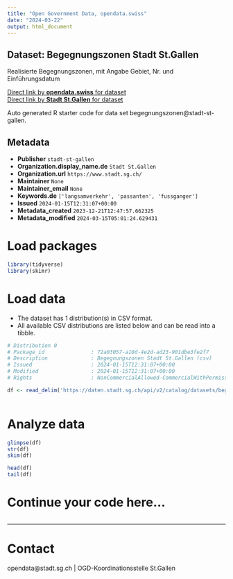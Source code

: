 ```yaml
---
title: "Open Government Data, opendata.swiss"
date: "2024-03-22"
output: html_document
---
```


## Dataset: Begegnungszonen Stadt St.Gallen

Realisierte Begegnungszonen, mit Angabe Gebiet, Nr. und Einführungsdatum

[Direct link by **opendata.swiss** for dataset](https://opendata.swiss/de/dataset/begegnungszonen2)<br>
[Direct link by **Stadt St.Gallen** for dataset](https://daten.stadt.sg.ch/explore/dataset/begegnungszonen/)

Auto generated R starter code for data set begegnungszonen@stadt-st-gallen.

## Metadata

- **Publisher** `stadt-st-gallen`
- **Organization.display_name.de** `Stadt St.Gallen`
- **Organization.url** `https://www.stadt.sg.ch/`
- **Maintainer** `None`
- **Maintainer_email** `None`
- **Keywords.de** `['langsamverkehr', 'passanten', 'fussganger']`
- **Issued** `2024-01-15T12:31:07+00:00`
- **Metadata_created** `2023-12-21T12:47:57.662325`
- **Metadata_modified** `2024-03-15T05:01:24.629431`


# Load packages

```r

library(tidyverse)
library(skimr)

```

# Load data

-   The dataset has 1 distribution(s) in CSV format.
-   All available CSV distributions are listed below and can be read into a tibble.

```r

# Distribution 0
# Package_id               : 72a03057-a10d-4e2d-ad23-901dbe3fe2f7
# Description              : Begegnungszonen Stadt St.Gallen (csv)
# Issued                   : 2024-01-15T12:31:07+00:00
# Modified                 : 2024-01-15T12:31:07+00:00
# Rights                   : NonCommercialAllowed-CommercialWithPermission-ReferenceRequired

df <- read_delim('https://daten.stadt.sg.ch/api/v2/catalog/datasets/begegnungszonen/exports/csv')



```

# Analyze data

```r

glimpse(df)
str(df)
skim(df)

head(df)
tail(df)

```

# Continue your code here...

```r

```

------------------------------------------------------------------------

# Contact

opendata@stadt.sg.ch | OGD-Koordinationsstelle St.Gallen

